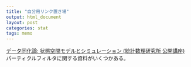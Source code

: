 ```yaml
---
title: "自分用リンク置き場"
output: html_document
layout: post
categories: stat
tags: memo
---
```


<a href="http://daweb.ism.ac.jp/koza/koza2008/">データ同化論: 状態空間モデルとシミュレーション (統計数理研究所 公開講座)</a>  
パーティクルフィルタに関する資料がいくつかある。